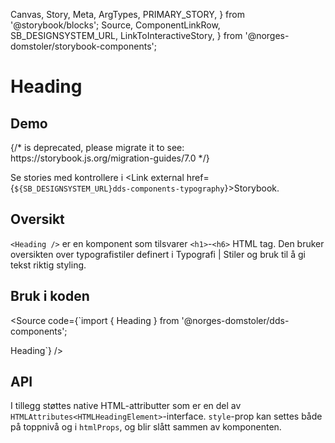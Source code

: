   Canvas,
  Story,
  Meta,
  ArgTypes,
  PRIMARY_STORY,
} from '@storybook/blocks';
  Source,
  ComponentLinkRow,
  SB_DESIGNSYSTEM_URL,
  LinkToInteractiveStory,
} from '@norges-domstoler/storybook-components';

<Meta of={HeadingStories} />

# Heading

<ComponentLinkRow
  docsHref="https://design.domstol.no/987b33f71/p/3718e2-typography"
  githubHref="https://github.com/domstolene/designsystem/tree/master/components/src/components/Typography/Heading"
/>

## Demo

<Canvas>
  {/* <Story id="dds-components-typography-heading--default" /> is deprecated, please migrate it to <Story of={referenceToStory} /> see: https://storybook.js.org/migration-guides/7.0 */}

  <Story id="dds-components-typography-heading--default" />
</Canvas>

Se stories med kontrollere i <Link external href={`${SB_DESIGNSYSTEM_URL}dds-components-typography`}>Storybook</Link>.

## Oversikt

`<Heading />` er en komponent som tilsvarer `<h1>`-`<h6>` HTML tag. Den bruker oversikten over typografistiler definert i <Link external href="https://design.domstol.no/987b33f71/p/63b944-typografi/b/21516f">Typografi | Stiler og bruk</Link> til å gi tekst riktig styling.

## Bruk i koden

<Source
  code={`import { Heading } from '@norges-domstoler/dds-components';

<Heading level={1}>Heading</Heading>`} />

## API

<ArgTypes story={PRIMARY_STORY} />

I tillegg støttes native HTML-attributter som er en del av
`HTMLAttributes<HTMLHeadingElement>`-interface.
`style`-prop kan settes både på toppnivå og i `htmlProps`, og blir slått
sammen av komponenten.
